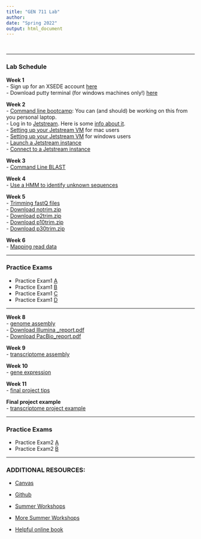 ```yaml
---
title: "GEN 711 Lab"
author: 
date: "Spring 2022"
output: html_document
---
```


<style type="text/css">

h1.title {
  font-size: 45px;
  color: Black;
  text-align: center;
}
h4.author { /* Header 4 - and the author and data headers use this too  */
    font-size: 18px;
  font-family: "Lucida Console", monospace;
  color: Black;
  text-align: center;
}
h4.date { /* Header 4 - and the author and data headers use this too  */
  font-size: 18px;
  font-family: "Lucida Console", monospace;
  color: Black;
  text-align: center;
</style>
</script>
<div class="row">
<div class="col-xs-12 col-sm-9 text-left">
<br/>

***

### __Lab Schedule__
__Week 1__</br>
- Sign up for an XSEDE account [here](https://www.xsede.org/web/xup/my-xsede?p_p_id=58&p_p_lifecycle=0&p_p_state=maximized&p_p_mode=view&_58_struts_action=%2Flogin%2Fcreate_account)</br>
- Download putty terminal (for windows machines only!) [here](https://www.chiark.greenend.org.uk/~sgtatham/putty/latest.html)</br>

__Week 2__</br>
- [Command line bootcamp](http://rik.smith-unna.com/command_line_bootcamp/): You can (and should) be working on this from you personal laptop.</br>
- Log in to [Jetstream](https://use.jetstream-cloud.org/). Here is some [info about it](https://iujetstream.atlassian.net/wiki/spaces/JWT/pages/17465367/System+Overview).</br>
- [Setting up your Jetstream VM](usingssh.html) for mac users</br>
- [Setting up your Jetstream VM](usingssh_windows.html) for windows users</br>
- [Launch a Jetstream instance](jetstream.html)</br>
- [Connect to a Jetstream instance](connect.html)</br>

__Week 3__</br>
- [Command Line BLAST](lab1_blast.html)</br>

__Week 4__</br>
- [Use a HMM to identify unknown sequences](hmmer.html)</br>

__Week 5__ </br>
- [Trimming fastQ files](trimming.html)</br>
- [Download notrim.zip](lab5_figs/notrim.zip)</br>
- [Download p2trim.zip](lab5_figs/p2trim.zip)</br>
- [Download p10trim.zip](lab5_figs/p10trim.zip)</br>
- [Download p30trim.zip](lab5_figs/p30trim.zip)</br>

__Week 6__ </br>
- [Mapping read data](mapping.html)</br>

***
### __Practice Exams__</br>
- Practice Exam1 [A](lab_exam1.html)
- Practice Exam1 [B](lab_exam1a.html)
- Practice Exam1 [C](lab_exam1b.html)
- Practice Exam1 [D](lab_exam1c.html)

***

__Week 8__</br>
- [genome assembly](bacterial_assembly.html)</br>
- [Download Illumina _report.pdf](Illumina _report.pdf)</br>
- [Download PacBio_report.pdf](PacBio_report.pdf)</br>

__Week 9__</br>
- [transcriptome assembly](transcriptome.html)</br>

__Week 10__</br>
- [gene expression](expression.html)</br>

__Week 11__</br>
- [final project tips](final_project.html)</br>

__Final project example__</br>
- [transcriptome project example](transcriptome_project.html)</br>

***
### __Practice Exams__</br>
- Practice Exam2 [A](lab_exam2.html)
- Practice Exam2 [B](lab_exam2a.html)

***

### __ADDITIONAL RESOURCES:__

- [Canvas](https://mycourses.unh.edu)

- [Github](https://github.com/jthmiller/GEN711_S21)

- [Summer Workshops](http://angus.readthedocs.org/en/2019)

- [More Summer Workshops](http://angus.readthedocs.org/en/2019)

- [Helpful online book](https://open.oregonstate.education/computationalbiology/)

